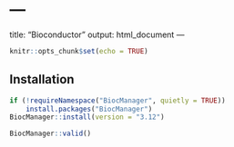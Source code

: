 # ---
title: "Bioconductor"
output: html_document
---

```r
knitr::opts_chunk$set(echo = TRUE)
```

## Installation

```r

if (!requireNamespace("BiocManager", quietly = TRUE))
    install.packages("BiocManager")
BiocManager::install(version = "3.12")

```

```r

BiocManager::valid()

```

